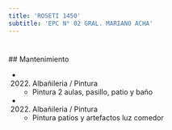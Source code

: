 ```yaml
---
title: 'ROSETI 1450'
subtitle: 'EPC N° 02 GRAL. MARIANO ACHA'
---
```


#


 ## Mantenimiento

*  (2022) Albañileria / Pintura 
    + Pintura 2 aulas, pasillo, patio y baño

*  (2022) Albañileria / Pintura 
    + Pintura patios y artefactos luz comedor



